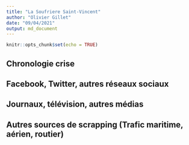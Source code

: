 ```yaml
---
title: "La Soufriere Saint-Vincent"
author: "Olivier Gillet"
date: "09/04/2021"
output: md_document
---
```


```r
knitr::opts_chunk$set(echo = TRUE)
```

## Chronologie crise

## Facebook, Twitter, autres réseaux sociaux

## Journaux, télévision, autres médias

## Autres sources de scrapping (Trafic maritime, aérien, routier)


